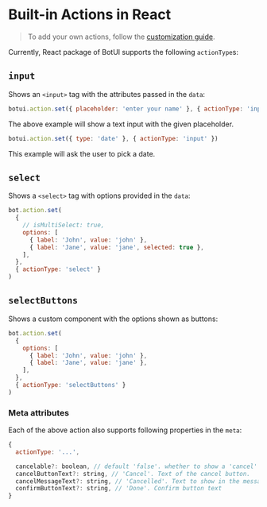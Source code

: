 
# Built-in Actions in React

> To add your own actions, follow the [customization guide](/docs/react/custom).

Currently, React package of BotUI supports the following `actionType`s:

## `input`

Shows an `<input>` tag with the attributes passed in the `data`:

```js
botui.action.set({ placeholder: 'enter your name' }, { actionType: 'input' })
```

The above example will show a text input with the given placeholder.

```js
botui.action.set({ type: 'date' }, { actionType: 'input' })
```

This example will ask the user to pick a date.

## `select`

Shows a `<select>` tag with options provided in the `data`:

```js
bot.action.set(
  {
    // isMultiSelect: true,
    options: [
      { label: 'John', value: 'john' },
      { label: 'Jane', value: 'jane', selected: true },
    ],
  },
  { actionType: 'select' }
)
```
## `selectButtons`

Shows a custom component with the options shown as buttons:

```js
bot.action.set(
  {
    options: [
      { label: 'John', value: 'john' },
      { label: 'Jane', value: 'jane' },
    ],
  },
  { actionType: 'selectButtons' }
)
```

### Meta attributes
Each of the above action also supports following properties in the `meta`:

```js
{
  actionType: '...',

  cancelable?: boolean, // default 'false'. whether to show a 'cancel' button or not.
  cancelButtonText?: string, // 'Cancel'. Text of the cancel button.
  cancelMessageText?: string, // 'Cancelled'. Text to show in the message after an action is cancelled.
  confirmButtonText?: string, // 'Done'. Confirm button text
}
```